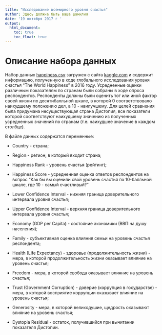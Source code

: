 ```yaml
---
title: "Исследование всемирного уровня счастья"
author: Здесь должна быть ваша фамилия
date: '19 октября 2017 г '
output: 
  html_document: 
    toc: true
    toc_float: true
---
```


# Описание набора данных

Набор данных [happiness.csv](data/happiness.csv) загружен c сайта [kaggle.com](https://www.kaggle.com/unsdsn/world-happiness/downloads/2016.csv) и содержит информацию, полученную в ходе глобального исследования уровня счастья "The World Happiness" в 2016 году. Усредненные оценки различным показателям по странам были собраны в ходе опроса респондентов. Респонденты должны были оценить тот или иной фактор своей жизни по десятибалльной шкале, в которой 0 соответствовало наихудшему положению дел, а 10 - наилучшему. Для целей сравнения была придумана несуществующая страна Дистопия, все показатели которой соответствуют наихудшему значению из полученных усредненных значений по странам (т.е. наихудшее значение в каждом столбце).

В файле данных содержатся переменные:

  - Country - страна;
  
  - Region - регион, в который входит страна;
  
  - Happiness Rank - уровень счастья (рейтинг);
  
  - Happiness Score - усредненная оценка ответов респондентов на вопрос "Как бы вы оценили свой уровень счастья по 10-балльной шкале, где 10 - самый счастливый?"

  - Lower Confidence Interval - нижняя граница доверительного интервала уровня счастья;

  - Upper Confidence Interval - верхняя граница доверительного интервала уровня счастья;

  - Economy (GDP per Capita) - состояние экономики (ВВП на душу населения);

  - Family - субъективная оценка влияния семьи на уровень счастья респондента;

  - Health (Life Expectancy) - здоровье (продолжительность жизни) - мера, в которой продолжительность жизни оказывает влияние на уровень счастья;

  - Freedom - мера, в которой свобода оказывает влияние на уровень счастья;

  - Trust (Government Corruption) - доверие (коррупция в государстве) - мера, в которой восприятие коррупции оказывает влияние на уровень счастья;

  - Generosity - мера, в которой великодушие, щедрость оказывают влияние на уровень счастья;
  
  - Dystopia Residual - остаток, получившийся при вычитании показателя Дистопии.



